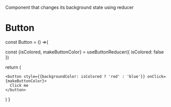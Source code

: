 
Component that changes its background state using reducer

<Meta title="Components/Button" />

# Button



 const Button = () =>{
  

  const {isColored, makeButtonColor} = useButtonReducer({
    isColored: false
  })

  return (

    <button style={{backgroundColor: isColored ? 'red' : 'blue'}} onClick={makeButtonColor}>
      Click me
    </button>
  )
}

